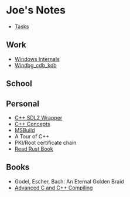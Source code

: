 = Joe's Notes =

* [[Tasks]]

== Work ==
* [[Windows Internals]]
* [[Windbg_cdb_kdb]]

== School ==


== Personal ==
* [[C++ SDL2 Wrapper]]
* [[C++ Concepts]]
* [[MSBuild]]
* A Tour of C++
* PKI/Root certificate chain
* [[Read Rust Book]]


== Books ==
* Godel, Escher, Bach: An Eternal Golden Braid
* [[Advanced C and C++ Compiling]]
